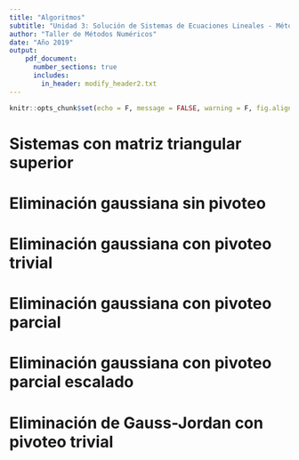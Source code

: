 ```yaml
---
title: "Algoritmos"
subtitle: "Unidad 3: Solución de Sistemas de Ecuaciones Lineales - Métodos Exactos"
author: "Taller de Métodos Numéricos"
date: "Año 2019"
output: 
    pdf_document:
      number_sections: true
      includes:
        in_header: modify_header2.txt
---
```


```r
knitr::opts_chunk$set(echo = F, message = FALSE, warning = F, fig.align = "center")
```

<!-- VER EL MATERIAL DEL 2018 
No asumia que el vector x estuviera iniciado con ceros entonces subseteaba
para utilizar solo la parte de x que corresponde.
De la misma forma, en todos los de eliminacion de gauss,
en el 2018 ponia subindices para indicar las partes de los vectores/matrices
que intervienen en las cuentas, en el 2019 elimine todo eso y los uso completos
porque total estan llenos de ceros en las partes que no aportan.
-->

# Sistemas con matriz triangular superior

\begin{algorithm}[H]
	\caption{Función susreg (Sustitución regresiva para matrices triangulares superiores invertibles)}
	\begin{algorithmic}
		\REQUIRE A: matriz triangular superior invertible nxn; b: matriz nx1
		\ENSURE x: solución del sistema lineal A x = b
		\STATE n $\leftarrow$ número de filas de A
		\STATE x $\leftarrow$ vector numérico iniciado con ceros de largo n
		\STATE x[n] $\leftarrow$ b[n] / A[n, n]
		\FOR {k desde n-1 hasta 1 cada -1}
			\STATE x[k] $\leftarrow$ (b[k] - A[k, ] * x) / A[k, k]
		\ENDFOR
		\RETURN x
	\end{algorithmic}
\end{algorithm}

# Eliminación gaussiana sin pivoteo

\begin{algorithm}[H]
	\caption{Función elimGauss (Eliminación Gaussiana para matrices invertibles)}
	\begin{algorithmic}
		\REQUIRE A: matriz invertible nxn; b: matriz nx1
		\ENSURE x: solución del sistema lineal A x = b
		\STATE n $\leftarrow$ número de filas de A
		\STATE Aum $\leftarrow$ A $||$ b \textit{    (Concatenación horizontal, matriz aumentada)}
		\STATE 
		\STATE \textit{Los siguientes pasos triangularizan a la matriz A}
		\FOR {q desde 1 hasta n-1}
			\FOR {r desde q+1 hasta n}
				\STATE mrq $\leftarrow$ Aum[r, q] / Aum[q, q]
				\STATE Aum[r, ] $\leftarrow$ Aum[r, ] - mrq * Aum[q, ]
			\ENDFOR
		\ENDFOR
		\STATE 
		\STATE \textit{Una vez triangularizada la matriz, aplicar sustitución regresiva.}
		\STATE \textit{La última columna de Aum es la de términos independientes}
		\STATE x $\leftarrow$ susreg(Aum[, 1:n], Aum[, n+1])
		\RETURN x
	\end{algorithmic}
\end{algorithm}

\newpage

# Eliminación gaussiana con pivoteo trivial

\begin{algorithm}[H]
	\caption{Función elimGauss\_PivTriv (Eliminación Gaussiana para matrices invertibles con Pivoteo Trivial)}
	\begin{algorithmic}
		\REQUIRE A: matriz invertible nxn; b: matriz nx1
		\ENSURE x: solución del sistema lineal A x = b
		\STATE n $\leftarrow$ número de filas de A
		\STATE Aum $\leftarrow$ A $||$ b \textit{    (Concatenación horizontal, matriz aumentada)}
		\STATE 

		\FOR {q desde 1 hasta n-1}
			\STATE
					\STATE \textit{Pivoteo trivial: Fijarse que el pivote no sea 0 y si lo es buscar otra fila en la que no sea 0 para intercambiar}
			\IF {Aum[q, q] = 0}
			\FOR {r desde q + 1 hasta n}
			\IF {Aum[r, q] $\neq$ 0}
			\STATE temp $\leftarrow$ Aum[q, ]
			\STATE Aum[q, ] $\leftarrow$ Aum[r, ]
			\STATE Aum[r, ] $\leftarrow$ temp
			\ENDIF
			\ENDFOR
			\STATE \textit{Si después de buscar en todas las filas sigue siendo 0 es porque no había un pivote distinto de 0 y no se puede resolver}
			\IF {Aum[q, q] = 0}
			\PRINT "A es singular. No hay solución o no es única".
			\RETURN \textit{   (Finalizar sin devolver resultado)}
			\ENDIF
			\ENDIF
			
		\STATE
		\STATE \textit{Realizar reemplazos para triangularizar a la matriz (igual que antes)}
		\FOR {r desde q+1 hasta n}
		\STATE mrq $\leftarrow$ Aum[r, q] / Aum[q, q]
        \STATE Aum[r, ] $\leftarrow$ Aum[r, ] - mrq * Aum[q, ]
		\ENDFOR
		\ENDFOR
		\STATE 
		\STATE \textit{Una vez triangularizada la matriz, aplicar sustitución regresiva.}
		\STATE \textit{La última columna de Aum es la de términos independientes}
		\STATE x $\leftarrow$ susreg(Aum[, 1:n], Aum[, n+1])
		\RETURN x
	\end{algorithmic}
\end{algorithm}

# Eliminación gaussiana con pivoteo parcial

\begin{algorithm}[H]
	\caption{Función elimGauss\_PivParc (Eliminación Gaussiana para matrices invertibles con Pivoteo Parcial)}
	\begin{algorithmic}
		\REQUIRE A: matriz invertible nxn; b: matriz nx1
		\ENSURE x: solución del sistema lineal A x = b
		\STATE n $\leftarrow$ número de filas de A
		\STATE Aum $\leftarrow$ A $||$ b \textit{    (Concatenación horizontal, matriz aumentada)}
		
		\STATE
		\FOR {q desde 1 hasta n-1}
			\STATE
			\STATE \textit{Pivoteo parcial: intercambiar por la fila que tenga pivote con mayor valor absoluto}
			\STATE \textit{Crear vector con los posibles pivotes en valor absoluto:}
			\STATE candidatos $\leftarrow$ abs(Aum[q:n, q])
			\STATE \textit{Calcular r, el número de fila que usaremos en el intercambio, r $\geq$ q:}
			\STATE r $\leftarrow$ q - 1 + (posición de max(candidatos))
			\STATE \textit{Intercambiar filas:}
			\STATE temp $\leftarrow$ Aum[q, ]
			\STATE Aum[q, ] $\leftarrow$ Aum[r, ]
			\STATE Aum[r, ] $\leftarrow$ temp;
			\STATE \textit{Si después del intercambio el pivote es 0, no se puede resolver:}
			\IF {Aum[q, q] = 0}
			\PRINT "A es singular. No hay solución o no es única".
			\RETURN \textit{   (Finalizar sin devolver resultado)}
			\ENDIF
		\STATE
		\STATE \textit{Realizar reemplazos para triangularizar a la matriz (igual que antes)}
		\FOR {r desde q+1 hasta n}
		\STATE mrq $\leftarrow$ Aum[r, q] / Aum[q, q]
        \STATE Aum[r, ] $\leftarrow$ Aum[r, ] - mrq * Aum[q, ]
		\ENDFOR
		\ENDFOR
		\STATE 
		\STATE \textit{Una vez triangularizada la matriz, aplicar sustitución regresiva.}
		\STATE \textit{La última columna de Aum es la de términos independientes}
		\STATE x $\leftarrow$ susreg(Aum[, 1:n], Aum[, n+1])
		\RETURN x
	\end{algorithmic}
\end{algorithm}

# Eliminación gaussiana con pivoteo parcial escalado

\begin{algorithm}[H]
	\caption{Función elimGauss\_PivParcEsc (Eliminación Gaussiana para matrices invertibles con Pivoteo Parcial Escalado)}
	\begin{algorithmic}
		\REQUIRE A: matriz invertible nxn; b: matriz nx1
		\ENSURE x: solución del sistema lineal A x = b
		\STATE n $\leftarrow$ número de filas de A
		\STATE Aum $\leftarrow$ A $||$ b \textit{    (Concatenación horizontal, matriz aumentada)}
		
		\STATE
		\FOR {q desde 1 hasta n-1}
		\STATE
		\STATE \textit{Pivoteo parcial escalonado: intercambiar por la fila que tenga pivote con mayor tamaño relativo a los elementos de su fila}
		\STATE \textit{Crear vector columna con el maximo de cada fila en valor absoluto:}
		\STATE sr $\leftarrow$ vector columna con el máximo valor absoluto de cada fila de Aum[q:n, q:n]
		\STATE \textit{Posibles pivotes divididos por el maximo de su fila:}
		\STATE sr2 $\leftarrow$ abs(Aum[q:n, q]) / sr
		\STATE \textit{Fila que usaremos en el intercambio porque su pivote tiene mayor tamaño relativo:}
		\STATE r $\leftarrow$ q - 1 + (posición de max(sr2))
		\STATE \textit{Intercambiar filas:}
		\STATE temp $\leftarrow$ Aum[q, ]
		\STATE Aum[q, ] $\leftarrow$ Aum[r, ]
		\STATE Aum[r, ] $\leftarrow$ temp;
		\STATE \textit{Si después del intercambio el pivote es 0, no se puede resolver:}
		\IF {Aum[q, q] = 0}
		\PRINT "A es singular. No hay solución o no es única".
		\RETURN \textit{   (Finalizar sin devolver resultado)}
		\ENDIF
		\STATE
		\STATE \textit{Realizar reemplazos para triangularizar a la matriz (igual que antes)}
		\FOR {r desde q+1 hasta n}
		\STATE mrq $\leftarrow$ Aum[r, q] / Aum[q, q]
        \STATE Aum[r, ] $\leftarrow$ Aum[r, ] - mrq * Aum[q, ]
		\ENDFOR
		\ENDFOR
		\STATE 
		\STATE \textit{Una vez triangularizada la matriz, aplicar sustitución regresiva.}
		\STATE \textit{La última columna de Aum es la de términos independientes}
		\STATE x $\leftarrow$ susreg(Aum[, 1:n], Aum[, n+1])
		\RETURN x
	\end{algorithmic}
\end{algorithm}

# Eliminación de Gauss-Jordan con pivoteo trivial

\begin{algorithm}[H]
	\caption{Función gaussJordan (Eliminación de Gauss-Jordan para matrices invertibles con Pivoteo Trivial)}
	\begin{algorithmic}
		\REQUIRE A: matriz invertible nxn; b: matriz nx1
		\ENSURE x: solución del sistema lineal A x = b. Imprime la inversa de A
		\STATE n $\leftarrow$ número de filas de A
		\STATE I $\leftarrow$ matriz identidad de dimensión nxn
		\STATE Aum $\leftarrow$ A $||$ b $||$ I \textit{    (Concatenación horizontal, matriz aumentada)}
		\STATE 

		\FOR {q desde 1 hasta n}
			\STATE
			\STATE \textit{Pivoteo trivial: Fijarse que el pivote no sea 0 y si lo es buscar otra fila en la que no sea 0 para intercambiar}
			\IF {Aum[q, q] = 0}
			\FOR {r desde q + 1 hasta n}
			\IF {Aum[r, q] $\neq$ 0}
			\STATE temp $\leftarrow$ Aum[q, ]
			\STATE Aum[q, ] $\leftarrow$ Aum[r, ]
			\STATE Aum[r, ] $\leftarrow$ temp
			\ENDIF
			\ENDFOR
			\STATE \textit{Si después de buscar en todas las filas sigue siendo 0 es porque no había un pivote distinto de 0 y no se puede resolver}
			\IF {Aum[q, q] = 0}
			\PRINT "A es singular. No hay solución o no es única".
			\RETURN \textit{   (Finalizar sin devolver resultado)}
			\ENDIF
			\ENDIF
			
		\STATE
		\STATE \textit{Realizar reemplazos para llegar a la matriz identidad}
		\FOR {r desde 1 hasta n}
		    \IF {r = q}
		        \STATE Aum[q, ] $\leftarrow$ Aum[q, ] / Aum[q, q]
		    \ELSE
    	    	\STATE mrq $\leftarrow$ Aum[r, q] / Aum[q, q]
                \STATE Aum[r, ] $\leftarrow$ Aum[r, ] - mrq * Aum[q, ]
            \ENDIF
		\ENDFOR
		\ENDFOR
		\STATE 
		\STATE \textit{La última columna de Aum es la solución}
		\PRINT "La inversa de A es " Aum[, (n+2):(2*n+1)]
		\STATE x $\leftarrow$ Aum[, n+1]
		\RETURN x
	\end{algorithmic}
\end{algorithm}
